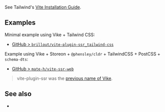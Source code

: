 
<UseBatiHint toolName="Tailwind" />

See Tailwind's [Vite Installation Guide](https://tailwindcss.com/docs/guides/vite).

## Examples

Minimal example using Vike + Tailwind CSS:
 - [GitHub > `brillout/vite-plugin-ssr_tailwind-css`](https://github.com/brillout/vite-plugin-ssr_tailwind-css)

Example using Vike + Storeon + `@phensley/cldr` + TailwindCSS + PostCSS + `schema-dts`:
 - [GitHub > `mate-h/vite-ssr-web`](https://github.com/mate-h/vite-ssr-web)

> vite-plugin-ssr was the [previous name of Vike](https://vite-plugin-ssr.com/vike).

## See also

 - <Link href="/windi-css" />

